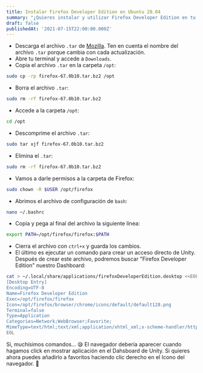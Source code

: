 ```yaml
---
title: Instalar Firefox Developer Edition en Ubuntu 20.04
summary: "¿Quieres instalar y utilizar Firefox Developer Edition en tu Ubuntu y no sabes cómo hacerlo?\nSi tu respuesta es sí, entonces este artículo es para ti. Estoy seguro de que has visto algunas documentaciones por ahí pero en esta vamos a añadir Firefox Developer Edition a nuestro lanzador Unity. De nada \U0001F609"
draft: false
publishedAt: '2021-07-15T22:00:00.000Z'
---
```


* Descarga el archivo `.tar` de [Mozilla](https://www.mozilla.org/en-US/firefox/developer/ ""). Ten en cuenta el nombre del archivo `.tar` porque cambia con cada actualización.
* Abre tu terminal y accede a `Downloads`.
* Copia el archivo `.tar` en la carpeta `/opt`:

```bash
sudo cp -rp firefox-67.0b10.tar.bz2 /opt
```

* Borra el archivo `.tar`:

```bash
sudo rm -rf firefox-67.0b10.tar.bz2
```

* Accede a la carpeta `/opt`:

```bash
cd /opt
```

* Descomprime el archivo `.tar`:

```bash
sudo tar xjf firefox-67.0b10.tar.bz2
```

* Elimina el `.tar`:

```bash
sudo rm -rf firefox-67.0b10.tar.bz2
```

* Vamos a darle permisos a la carpeta de Firefox:

```bash
sudo chown -R $USER /opt/firefox
```

* Abrimos el archivo de configuración de `bash`:

```bash
nano ~/.bashrc
```

* Copia y pega al final del archivo la siguiente línea:

```bash
export PATH=/opt/firefox/firefox:$PATH
```

* Cierra el archivo con `ctrl+x` y guarda los cambios.
* El último es ejecutar un comando para crear un acceso directo de Unity. Después de crear este archivo, podremos buscar "Firefox Developer Edition" nuestro Dashboard:

```bash
cat > ~/.local/share/applications/firefoxDeveloperEdition.desktop <<EOL
[Desktop Entry]
Encoding=UTF-8
Name=Firefox Developer Edition
Exec=/opt/firefox/firefox
Icon=/opt/firefox/browser/chrome/icons/default/default128.png
Terminal=false
Type=Application
Categories=Network;WebBrowser;Favorite;
MimeType=text/html;text/xml;application/xhtml_xml;x-scheme-handler/http;x-scheme-handler/https;x-scheme-handler/ftp; X-Ayatana-Desktop-Shortcuts=NewWindow;NewIncognitos;
EOL
```

Si, muchísimos comandos... 😪
El navegador debería aparecer cuando hagamos click en mostrar aplicación en el Dahsboard de Unity. Si quieres ahora puedes añadirlo a favoritos haciendo clic derecho en el Icono del navegador. 👏
